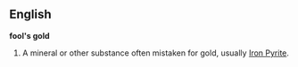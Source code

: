 == English ==
'''fool's gold'''
#A mineral or other substance often mistaken for gold, usually [[Iron Pyrite]].